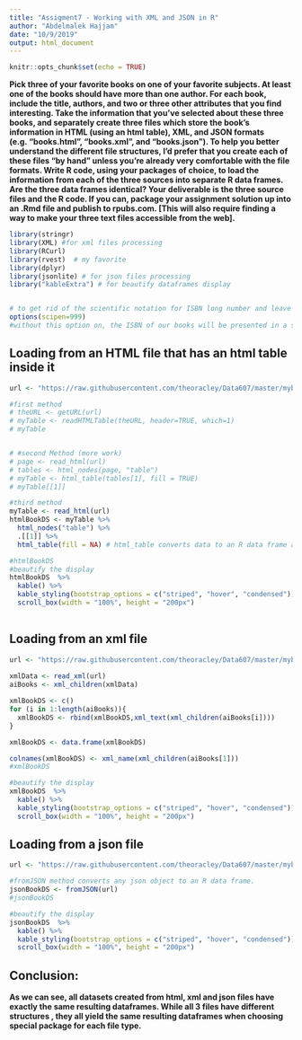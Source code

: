 ```yaml
---
title: "Assigment7 - Working with XML and JSON in R"
author: "Abdelmalek Hajjam"
date: "10/9/2019"
output: html_document
---
```


```r
knitr::opts_chunk$set(echo = TRUE)
```


**Pick three of your favorite books on one of your favorite subjects. At least one of the books should have more
than one author. For each book, include the title, authors, and two or three other attributes that you find
interesting.
Take the information that you’ve selected about these three books, and separately create three files which
store the book’s information in HTML (using an html table), XML, and JSON formats (e.g. “books.html”,
“books.xml”, and “books.json”). To help you better understand the different file structures, I’d prefer that you
create each of these files “by hand” unless you’re already very comfortable with the file formats.
Write R code, using your packages of choice, to load the information from each of the three sources into
separate R data frames. Are the three data frames identical?
Your deliverable is the three source files and the R code. If you can, package your assignment solution up into
an .Rmd file and publish to rpubs.com. [This will also require finding a way to make your three text files
accessible from the web].**


```r
library(stringr)
library(XML) #for xml files processing
library(RCurl)
library(rvest)  # my favorite
library(dplyr)
library(jsonlite) # for json files processing
library("kableExtra") # for beautify dataframes display


# to get rid of the scientific notation for ISBN long number and leave it as character, we include the folling option:
options(scipen=999) 
#without this option on, the ISBN of our books will be presented in a scientific notation, i.e. with exponential display
```


## Loading from an HTML file that has an html table inside it
```r
url <- "https://raw.githubusercontent.com/theoracley/Data607/master/mybooks.html"

#first method
# theURL <- getURL(url)
# myTable <- readHTMLTable(theURL, header=TRUE, which=1)
# myTable


# #second Method (more work)
# page <- read_html(url)
# tables <- html_nodes(page, "table")
# myTable <- html_table(tables[1], fill = TRUE)
# myTable[[1]]

#third method
myTable <- read_html(url)
htmlBookDS <- myTable %>%
  html_nodes("table") %>%
  .[[1]] %>%
  html_table(fill = NA) # html_table converts data to an R data frame automatically

#htmlBookDS
#beautify the display
htmlBookDS  %>% 
  kable() %>% 
  kable_styling(bootstrap_options = c("striped", "hover", "condensed")) %>%
  scroll_box(width = "100%", height = "200px")
 
```


## Loading from an xml file
```r

url <- "https://raw.githubusercontent.com/theoracley/Data607/master/mybooks.xml"
 
xmlData <- read_xml(url)
aiBooks <- xml_children(xmlData)

xmlBookDS <- c()
for (i in 1:length(aiBooks)){
  xmlBookDS <- rbind(xmlBookDS,xml_text(xml_children(aiBooks[i])))
}

xmlBookDS <- data.frame(xmlBookDS)

colnames(xmlBookDS) <- xml_name(xml_children(aiBooks[1]))
#xmlBookDS

#beautify the display
xmlBookDS  %>% 
  kable() %>% 
  kable_styling(bootstrap_options = c("striped", "hover", "condensed")) %>%
  scroll_box(width = "100%", height = "200px")

```

## Loading from a json file
```r

url <- "https://raw.githubusercontent.com/theoracley/Data607/master/mybooks.json"

#fromJSON method converts any json object to an R data frame.
jsonBookDS <- fromJSON(url)
#jsonBookDS

#beautify the display
jsonBookDS  %>% 
  kable() %>% 
  kable_styling(bootstrap_options = c("striped", "hover", "condensed")) %>%
  scroll_box(width = "100%", height = "200px")


```


## Conclusion:
**As we can see, all datasets created from html, xml and json files have exactly the same resulting dataframes. While all 3 files have different structures , they all yield the same resulting dataframes when choosing special package for each file type.**
